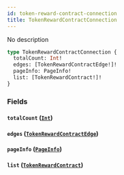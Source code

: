 ```yaml
---
id: token-reward-contract-connection
title: TokenRewardContractConnection
---
```



No description

```graphql
type TokenRewardContractConnection {
  totalCount: Int!
  edges: [TokenRewardContractEdge!]!
  pageInfo: PageInfo!
  list: [TokenRewardContract!]!
}
```


### Fields

#### `totalCount` ([`Int`](../../references/scalars/int))




#### `edges` ([`TokenRewardContractEdge`](../../references/objects/token-reward-contract-edge))




#### `pageInfo` ([`PageInfo`](../../references/objects/page-info))




#### `list` ([`TokenRewardContract`](../../references/objects/token-reward-contract))






